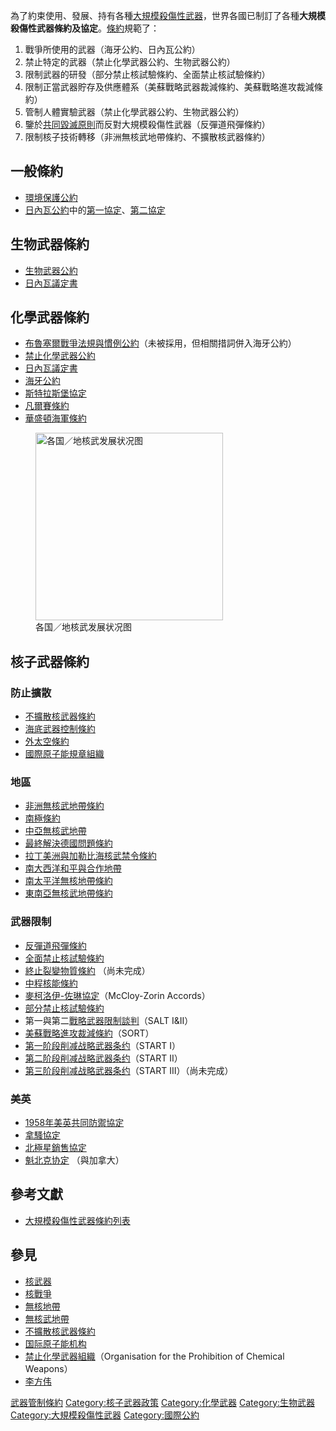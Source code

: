 {{noteTA
|1=核子=>zh-cn:核;
}}
{{WMD}}
為了約束使用、發展、持有各種[[大規模殺傷性武器|大規模殺傷性武器]]，世界各國已制訂了各種'''大規模殺傷性武器條約及協定'''。[[條約|條約]]規範了：
#戰爭所使用的武器（海牙公約、日內瓦公約）
#禁止特定的武器（禁止化學武器公約、生物武器公約）
#限制武器的研發（部分禁止核試驗條約、全面禁止核試驗條約）
#限制正當武器貯存及供應體系（美蘇戰略武器裁減條約、美蘇戰略進攻裁減條約）
#管制人體實驗武器（禁止化學武器公約、生物武器公約）
#鑒於[[共同毀滅原則|共同毀滅原則]]而反對大規模殺傷性武器（反彈道飛彈條約）
#限制核子技術轉移（非洲無核武地帶條約、不擴散核武器條約）

==一般條約==
* [[環境保護公約|環境保護公約]]
* [[日內瓦公約|日內瓦公約]]中的[[日內瓦第一協定|第一協定]]、[[日內瓦第二協定|第二協定]]

==生物武器條約==
* [[生物武器公約|生物武器公約]]
* [[日內瓦議定書|日內瓦議定書]]

==化學武器條約==
* [[布魯塞爾戰爭法規與慣例公約|布魯塞爾戰爭法規與慣例公約]]（未被採用，但相關措詞併入海牙公約）
* [[禁止化學武器公約|禁止化學武器公約]]
* [[日內瓦議定書|日內瓦議定書]]
* [[海牙公約|海牙公約]]
* [[斯特拉斯堡協定|斯特拉斯堡協定]]
* [[凡爾賽條約|凡爾賽條約]]
* [[華盛頓海軍條約|華盛頓海軍條約]]
[[File:Nuclear_weapon_programs_worldwide_oct2006.png|thumb|300px|各国／地核武发展状况图
{{legend|#E90F0F|[[不扩散核武器条约|不扩散核武器条约]]中的五个核武国家／地区}}
{{legend|#F08000|其他已知核武国家／地区}}
{{legend|#81147F|曾经拥有核武的国家／地区}}
{{legend|#FFC34D|被怀疑正发展核武或有核计划的国家／地区}}
{{legend|#003AFF|曾经尝试发展核武或有核计划的国家／地区}}
{{legend|#E664AC|拥有但未有广泛采用核武的国家／地区}}
{{legend|#C0C0C0|没有核武的国家／地区}}]]

==核子武器條約==

===防止擴散===
* [[不擴散核武器條約|不擴散核武器條約]]
* [[禁止在海床洋底及其底土安置核武器和其他大規模毀滅性武器條約|海底武器控制條約]]
* [[外太空條約|外太空條約]]
* [[國際原子能規章組織|國際原子能規章組織]]

===地區===
* [[非洲無核武地帶條約|非洲無核武地帶條約]]
* [[南極條約體系|南極條約]]
* [[中亞無核武地帶|中亞無核武地帶]]
* [[最終解決德國問題條約|最終解決德國問題條約]]
* [[拉丁美洲與加勒比海核武禁令條約|拉丁美洲與加勒比海核武禁令條約]]
* [[南大西洋和平與合作地帶|南大西洋和平與合作地帶]]
* [[南太平洋無核地帶條約|南太平洋無核地帶條約]]
* [[東南亞無核武地帶條約|東南亞無核武地帶條約]]

===武器限制===
* [[反彈道飛彈條約|反彈道飛彈條約]]
* [[全面禁止核試驗條約|全面禁止核試驗條約]]
* [[終止裂變物質條約|終止裂變物質條約]] （尚未完成）
* [[中程核能條約|中程核能條約]]
* [[麥柯洛伊-佐琳協定|麥柯洛伊-佐琳協定]]（McCloy-Zorin Accords）
* [[部分禁止核試驗條約|部分禁止核試驗條約]]
* 第一與第二[[戰略武器限制談判|戰略武器限制談判]]（SALT I&II）
* [[美蘇戰略進攻裁減條約|美蘇戰略進攻裁減條約]]（SORT）
* [[第一阶段削减战略武器条约|第一阶段削减战略武器条约]]（START I）
* [[第二阶段削减战略武器条约|第二阶段削减战略武器条约]]（START II）
* [[第三阶段削减战略武器条约|第三阶段削减战略武器条约]]（START III）（尚未完成）

===美英===
* [[1958年美英共同防禦協定|1958年美英共同防禦協定]]
* [[拿騷協定|拿騷協定]]
* [[北極星銷售協定|北極星銷售協定]]
* [[魁北克协定|魁北克协定]] （與加拿大）

==參考文獻==
*[[w:List_of_weapons_of_mass_destruction_treaties|大規模殺傷性武器條約列表]]
{{reflist}}

==參見==
* [[核武器|核武器]]
* [[核戰爭|核戰爭]]
* [[無核地帶|無核地帶]]
* [[無核武地帶|無核武地帶]]
* [[不擴散核武器條約|不擴散核武器條約]]
* [[国际原子能机构|国际原子能机构]]
* [[禁止化學武器組織|禁止化學武器組織]]（Organisation for the Prohibition of Chemical Weapons）
* [[李方伟|李方伟]]

{{核技術}}
[[Category:武器管制條約|]]
[[Category:核子武器政策|Category:核子武器政策]]
[[Category:化學武器|Category:化學武器]]
[[Category:生物武器|Category:生物武器]]
[[Category:大規模殺傷性武器|Category:大規模殺傷性武器]]
[[Category:國際公約|Category:國際公約]]
